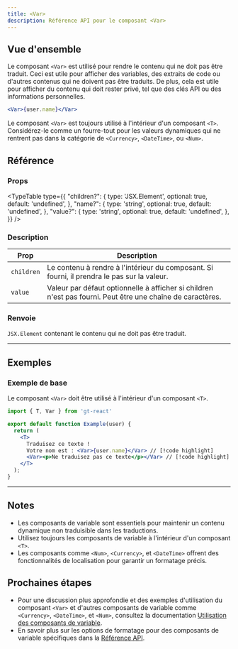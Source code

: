 ```yaml
---
title: <Var>
description: Référence API pour le composant <Var>
---
```


## Vue d'ensemble
Le composant `<Var>` est utilisé pour rendre le contenu qui ne doit pas être traduit.
Ceci est utile pour afficher des variables, des extraits de code ou d'autres contenus qui ne doivent pas être traduits.
De plus, cela est utile pour afficher du contenu qui doit rester privé, tel que des clés API ou des informations personnelles.

```jsx
<Var>{user.name}</Var>
```

Le composant `<Var>` est toujours utilisé à l'intérieur d'un composant `<T>`.
Considérez-le comme un fourre-tout pour les valeurs dynamiques qui ne rentrent pas dans la catégorie de `<Currency>`, `<DateTime>`, ou `<Num>`.

## Référence

### Props

<TypeTable
    type={{
        "children?": {
            type: 'JSX.Element',
            optional: true,
            default: 'undefined',
        },
        "name?": {
            type: 'string',
            optional: true,
            default: 'undefined',
        },
        "value?": {
            type: 'string',
            optional: true,
            default: 'undefined',
        },
    }}
/>

### Description
| Prop      | Description                                                                                                                                            |
|-----------|--------------------------------------------------------------------------------------------------------------------------------------------------------|
| `children`  | Le contenu à rendre à l'intérieur du composant. Si fourni, il prendra le pas sur la valeur. |
| `value`     | Valeur par défaut optionnelle à afficher si children n'est pas fourni. Peut être une chaîne de caractères.                                  |


### Renvoie
`JSX.Element` contenant le contenu qui ne doit pas être traduit.

---

## Exemples

### Exemple de base
Le composant `<Var>` doit être utilisé à l'intérieur d'un composant `<T>`.
```jsx title="Address.jsx" copy
import { T, Var } from 'gt-react'

export default function Example(user) {
  return (
    <T>
      Traduisez ce texte !
      Votre nom est : <Var>{user.name}</Var> // [!code highlight]
      <Var><p>Ne traduisez pas ce texte</p></Var> // [!code highlight]
    </T>
  );
}
```

---

## Notes
 * Les composants de variable sont essentiels pour maintenir un contenu dynamique non traduisible dans les traductions.
 * Utilisez toujours les composants de variable à l'intérieur d'un composant `<T>`.
 * Les composants comme `<Num>`, `<Currency>`, et `<DateTime>` offrent des fonctionnalités de localisation pour garantir un formatage précis.

## Prochaines étapes
 * Pour une discussion plus approfondie et des exemples d'utilisation du composant `<Var>` et d'autres composants de variable comme `<Currency>`, `<DateTime>`, et `<Num>`,
  consultez la documentation [Utilisation des composants de variable](/docs/react/reference/using-variable-components).
 * En savoir plus sur les options de formatage pour des composants de variable spécifiques dans la [Référence API](/docs/react/api/components/var).
